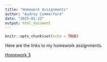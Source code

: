 ```yaml
---
title: "Homework Assignments"
author: "Audrey Commerford"
date: "2025-01-22"
output: html_document
---
```


```r
knitr::opts_chunk$set(echo = TRUE)
```

Here are the links to my homework assignments. 

[Homework 3](https://accommerford.github.io/CommerfordBIOL6100/Homework3.html)


